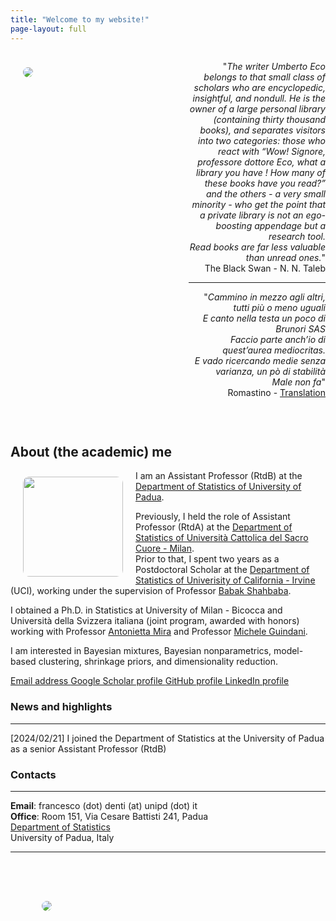 ```yaml
---
title: "Welcome to my website!"
page-layout: full
---
```


<link rel="shortcut icon" type="image/x-icon" href="images/favicon.ico">
<meta name="viewport" content="width=device-width, initial-scale=1">
<link rel="stylesheet" href="https://cdnjs.cloudflare.com/ajax/libs/font-awesome/4.7.0/css/font-awesome.min.css">

:::: {.columns}

::: {.column width="47.5%"}
![](images/glicine.jpg){style="float: left;vertical-align:middle;
margin:10px 20px;border-radius: 10px;"}
:::

::: {.column width="5%"}
<!-- empty column to create gap -->
:::

::: {.column width="47.5%"}
<div style="text-align: right"> 
<p>&quot;<em>The writer Umberto Eco belongs to that small class of scholars who are encyclopedic, insightful, and nondull. He is the owner of a large personal library (containing thirty thousand books), and separates visitors into two categories: those who react with “Wow! Signore, professore dottore Eco, what a library you have ! How many of these books have you read?” and the others - a very small minority - who get the point that a private library is not an ego-boosting appendage but a research tool.<br> Read books are far less valuable than unread ones.</em>&quot; <br> The Black Swan - N. N. Taleb</p>
</div>

---

<div style="text-align: right"> <p>&quot;<em>Cammino in mezzo agli altri, tutti più o meno uguali<br>
E canto nella testa un poco di Brunori SAS<br>
Faccio parte anch'io di quest'aurea mediocritas.<br>
E vado ricercando medie senza varianza, un pò di stabilità<br>
Male non fa</em>&quot;<br>
Romastino - [Translation](https://translate.google.com/?sl=auto&tl=en&text=Cammino%20in%20mezzo%20agli%20altri%2C%20tutti%20più%20o%20meno%20uguali%0AE%20canto%20nella%20testa%20un%20poco%20di%20Brunori%20SAS%0AFaccio%20parte%20anch%27io%20di%20quest%27aurea%20mediocritas.%0AE%20vado%20ricercando%20medie%20senza%20varianza%2C%20un%20pò%20di%20stabilità%0AMale%20non%20fa%0A&op=translate)
</p>
</div>

:::
::::

<br>


## About (the academic) me

<img style="float: left;vertical-align:middle;
margin:10px 20px;border-radius: 10px;
  " src="images/fd.jpg" width="160"> 
  
I am an Assistant Professor (RtdB) at the [Department of Statistics of University of Padua](https://www.stat.unipd.it).

Previously, I held the role of Assistant Professor (RtdA) at the [Department of Statistics of Università Cattolica del Sacro Cuore - Milan](https://dipartimenti.unicatt.it/scienze_statistiche).  
Prior to that, I spent two years as a Postdoctoral Scholar at the [Department of Statistics of Univerisity of California - Irvine](https://www.stat.uci.edu/) (UCI), working under the supervision of Professor [Babak Shahbaba](https://www.ics.uci.edu/~babaks/).  

I obtained a Ph.D. in Statistics at University of Milan - Bicocca and Università della Svizzera italiana (joint program, awarded with honors) working with Professor [Antonietta Mira](https://search.usi.ch/en/people/f8960de6d60dd08a79b6c1eb20b7442b/mira-antonietta) and Professor [Michele Guindani](https://www.micheleguindani.info).  

I am interested in Bayesian mixtures, Bayesian nonparametrics, model-based clustering, shrinkage priors, and dimensionality reduction.  


<a href="mailto: francesco.denti@unipd.it" class="btn btn-primary">
  <i class="bi bi-envelope-at"></i> Email address
</a>
<a href="https://scholar.google.com/citations?user=8WqmGiEAAAAJ&hl=en" class="btn btn-primary">
  <i class="bi bi-google"></i> Google Scholar profile
</a>
<a href="https://github.com/Fradenti" class="btn btn-primary">
  <i class="bi bi-github"></i> GitHub profile
</a>
<a href="https://www.linkedin.com/in/francesco-denti/" class="btn btn-primary">
  <i class="bi bi-linkedin"></i> LinkedIn profile
</a>


### News and highlights

---  

[2024/02/21] I joined the Department of Statistics at the University of Padua as a senior Assistant Professor (RtdB)


### Contacts

---

**Email**: francesco (dot) denti (at) unipd (dot) it  
**Office**: Room 151, Via Cesare Battisti 241, Padua  
[Department of Statistics](https://www.stat.unipd.it)  
University of Padua, Italy

---

::::columns
::: {.column width="90%"}
![](images/newpalm.jpeg){style="float: left;vertical-align:middle;
margin:50px 50px;border-radius: 10px;"}
:::
::::